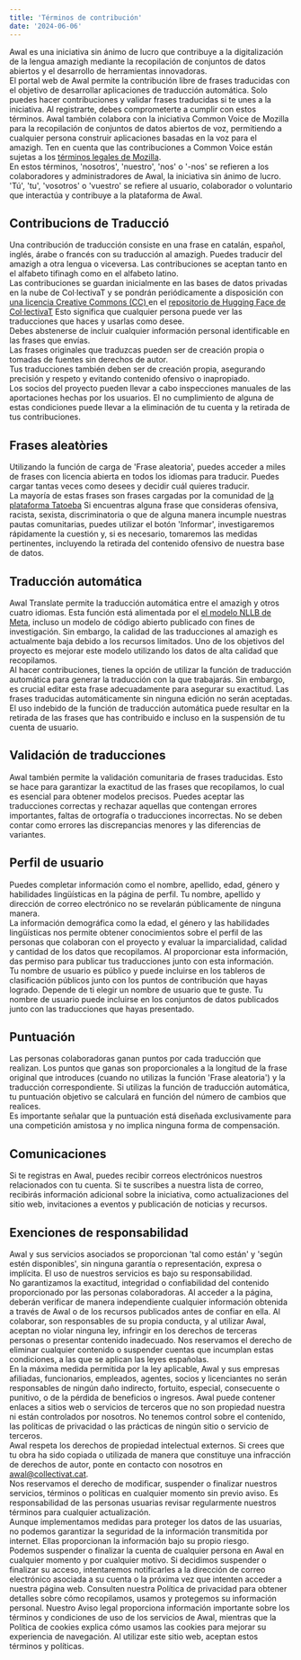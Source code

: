 ```yaml
---
title: 'Términos de contribución'
date: '2024-06-06'
---
```


Awal es una iniciativa sin ánimo de lucro que contribuye a la digitalización de la lengua amazigh mediante la recopilación de conjuntos de datos abiertos y el desarrollo de herramientas innovadoras.  
El portal web de Awal permite la contribución libre de frases traducidas con el objetivo de desarrollar aplicaciones de traducción automática. Solo puedes hacer contribuciones y validar frases traducidas si te unes a la iniciativa. Al registrarte, debes comprometerte a cumplir con estos términos.
Awal también colabora con la iniciativa Common Voice de Mozilla para la recopilación de conjuntos de datos abiertos de voz, permitiendo a cualquier persona construir aplicaciones basadas en la voz para el amazigh. Ten en cuenta que las contribuciones a Common Voice están sujetas a los [términos legales de Mozilla](https://commonvoice.mozilla.org/en/terms).  
En estos términos, 'nosotros', 'nuestro', 'nos' o '-nos' se refieren a los colaboradores y administradores de Awal, la iniciativa sin ánimo de lucro. 'Tú', 'tu', 'vosotros' o 'vuestro' se refiere al usuario, colaborador o voluntario que interactúa y contribuye a la plataforma de Awal.
## Contribucions de Traducció

Una contribución de traducción consiste en una frase en catalán, español, inglés, árabe o francés con su traducción al amazigh. Puedes traducir del amazigh a otra lengua o viceversa. Las contribuciones se aceptan tanto en el alfabeto tifinagh como en el alfabeto latino.  	
Las contribuciones se guardan inicialmente en las bases de datos privadas en la nube de Col·lectivaT y se pondrán periódicamente a disposición con [una licencia Creative Commons (CC) ](https://creativecommons.org/licenses/by/4.0/) en el [repositorio de Hugging Face de Col·lectivaT](https://huggingface.co/datasets/collectivat/amazic) Esto significa que cualquier persona puede ver las traducciones que haces y usarlas como desee.  
Debes abstenerse de incluir cualquier información personal identificable en las frases que envías.  
Las frases originales que traduzcas pueden ser de creación propia o tomadas de fuentes sin derechos de autor.  
Tus traducciones también deben ser de creación propia, asegurando precisión y respeto y evitando contenido ofensivo o inapropiado.  
Los socios del proyecto pueden llevar a cabo inspecciones manuales de las aportaciones hechas por los usuarios. El no cumplimiento de alguna de estas condiciones puede llevar a la eliminación de tu cuenta y la retirada de tus contribuciones.

## Frases aleatòries

Utilizando la función de carga de 'Frase aleatoria', puedes acceder a miles de frases con licencia abierta en todos los idiomas para traducir. Puedes cargar tantas veces como desees y decidir cuál quieres traducir.  
La mayoría de estas frases son frases cargadas por la comunidad de [la plataforma Tatoeba](https://tatoeba.org/en/) Si encuentras alguna frase que consideras ofensiva, racista, sexista, discriminatoria o que de alguna manera incumple nuestras pautas comunitarias, puedes utilizar el botón 'Informar', investigaremos rápidamente la cuestión y, si es necesario, tomaremos las medidas pertinentes, incluyendo la retirada del contenido ofensivo de nuestra base de datos.
## Traducción automática
Awal Translate permite la traducción automática entre el amazigh y otros cuatro idiomas. Esta función está alimentada por el [el modelo NLLB de Meta](https://ai.meta.com/blog/nllb-200-high-quality-machine-translation/), incluso un modelo de código abierto publicado con fines de investigación. Sin embargo, la calidad de las traducciones al amazigh es actualmente baja debido a los recursos limitados. Uno de los objetivos del proyecto es mejorar este modelo utilizando los datos de alta calidad que recopilamos.  
Al hacer contribuciones, tienes la opción de utilizar la función de traducción automática para generar la traducción con la que trabajarás. Sin embargo, es crucial editar esta frase adecuadamente para asegurar su exactitud. Las frases traducidas automáticamente sin ninguna edición no serán aceptadas. El uso indebido de la función de traducción automática puede resultar en la retirada de las frases que has contribuido e incluso en la suspensión de tu cuenta de usuario.

## Validación de traducciones
Awal también permite la validación comunitaria de frases traducidas. Esto se hace para garantizar la exactitud de las frases que recopilamos, lo cual es esencial para obtener modelos precisos. Puedes aceptar las traducciones correctas y rechazar aquellas que contengan errores importantes, faltas de ortografía o traducciones incorrectas. No se deben contar como errores las discrepancias menores y las diferencias de variantes.
<span className="text-slate-200">
## Perfil de usuario
Puedes completar información como el nombre, apellido, edad, género y habilidades lingüísticas en la página de perfil. Tu nombre, apellido y dirección de correo electrónico no se revelarán públicamente de ninguna manera.  
La información demográfica como la edad, el género y las habilidades lingüísticas nos permite obtener conocimientos sobre el perfil de las personas que colaboran con el proyecto y evaluar la imparcialidad, calidad y cantidad de los datos que recopilamos. Al proporcionar esta información, das permiso para publicar tus traducciones junto con esta información.  
Tu nombre de usuario es público y puede incluirse en los tableros de clasificación públicos junto con los puntos de contribución que hayas logrado. Depende de ti elegir un nombre de usuario que te guste. Tu nombre de usuario puede incluirse en los conjuntos de datos publicados junto con las traducciones que hayas presentado.
## Puntuación
Las personas colaboradoras ganan puntos por cada traducción que realizan. Los puntos que ganas son proporcionales a la longitud de la frase original que introduces (cuando no utilizas la función 'Frase aleatoria') y la traducción correspondiente. Si utilizas la función de traducción automática, tu puntuación objetivo se calculará en función del número de cambios que realices.  
Es importante señalar que la puntuación está diseñada exclusivamente para una competición amistosa y no implica ninguna forma de compensación.
## Comunicaciones
Si te registras en Awal, puedes recibir correos electrónicos nuestros relacionados con tu cuenta. Si te suscribes a nuestra lista de correo, recibirás información adicional sobre la iniciativa, como actualizaciones del sitio web, invitaciones a eventos y publicación de noticias y recursos.
## Exenciones de responsabilidad
Awal y sus servicios asociados se proporcionan 'tal como están' y 'según estén disponibles', sin ninguna garantía o representación, expresa o implícita. El uso de nuestros servicios es bajo su responsabilidad.  
No garantizamos la exactitud, integridad o confiabilidad del contenido proporcionado por las personas colaboradoras. Al acceder a la página, deberán verificar de manera independiente cualquier información obtenida a través de Awal o de los recursos publicados antes de confiar en ella.
Al colaborar, son responsables de su propia conducta, y al utilizar Awal, aceptan no violar ninguna ley, infringir en los derechos de terceras personas o presentar contenido inadecuado. Nos reservamos el derecho de eliminar cualquier contenido o suspender cuentas que incumplan estas condiciones, a las que se aplican las leyes españolas.  
En la máxima medida permitida por la ley aplicable, Awal y sus empresas afiliadas, funcionarios, empleados, agentes, socios y licenciantes no serán responsables de ningún daño indirecto, fortuito, especial, consecuente o punitivo, o de la pérdida de beneficios o ingresos.
Awal puede contener enlaces a sitios web o servicios de terceros que no son propiedad nuestra ni están controlados por nosotros. No tenemos control sobre el contenido, las políticas de privacidad o las prácticas de ningún sitio o servicio de terceros.  
Awal respeta los derechos de propiedad intelectual externos. Si crees que tu obra ha sido copiada o utilizada de manera que constituye una infracción de derechos de autor, ponte en contacto con nosotros en awal@collectivat.cat.  
Nos reservamos el derecho de modificar, suspender o finalizar nuestros servicios, términos o políticas en cualquier momento sin previo aviso. Es responsabilidad de las personas usuarias revisar regularmente nuestros términos para cualquier actualización.  
Aunque implementamos medidas para proteger los datos de las usuarias, no podemos garantizar la seguridad de la información transmitida por internet. Ellas proporcionan la información bajo su propio riesgo.  
Podemos suspender o finalizar la cuenta de cualquier persona en Awal en cualquier momento y por cualquier motivo. Si decidimos suspender o finalizar su acceso, intentaremos notificarles a la dirección de correo electrónico asociada a su cuenta o la próxima vez que intenten acceder a nuestra página web.
Consulten nuestra Política de privacidad para obtener detalles sobre cómo recopilamos, usamos y protegemos su información personal. Nuestro Aviso legal proporciona información importante sobre los términos y condiciones de uso de los servicios de Awal, mientras que la Política de cookies explica cómo usamos las cookies para mejorar su experiencia de navegación. Al utilizar este sitio web, aceptan estos términos y políticas.
</span>

